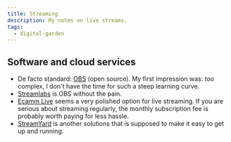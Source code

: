 ```yaml
---
title: Streaming
description: My notes on live streams.
tags:
  - digital-garden
---
```


## Software and cloud services

- De facto standard: [OBS](https://obsproject.com/) (open source). My first
  impression was: too complex, I don't have the time for such a steep learning
  curve.
- [Streamlabs](https://streamlabs.com/) is OBS without the pain.
- [Ecamm Live](https://www.ecamm.com/mac/ecammlive/) seems a very polished
  option for live streaming. If you are serious about streaming regularly, the
  monthly subscription fee is probably worth paying for less hassle.
- [StreamYard](https://streamyard.com/) is another solutions that is supposed to
  make it easy to get up and running.
